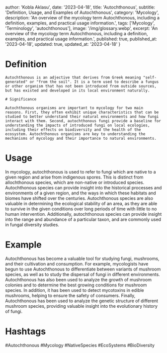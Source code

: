 
  author: 'Kobla Aklasu',
  date: '2023-04-18',
  title: 'Autochthonous',
  subtitle: 'Definition, Usage, and Examples of Autochthonous',
  category: 'Mycology',
  description: 'An overview of the mycology term Autochthonous, including a definition, examples, and practical usage information.',
  tags: ['Mycology', 'Terminology', 'autochthonous'],
  image: '/img/glossary.webp',
  excerpt: 'An overview of the mycology term Autochthonous, including a definition, examples, and practical usage information.',
  published: true,
  published_at: '2023-04-18',
  updated: true,
  updated_at: '2023-04-18'
}




# Definition
    
    Autochthonous is an adjective that derives from Greek meaning "self-generated" or "from the soil". It is a term used to describe a fungus or other organism that has not been introduced from outside sources, but has existed and developed in its local environment naturally.
    
    # Significance
    
    Autochthonous organisms are important to mycology for two main reasons. First, they often exhibit unique characteristics that can be studied to better understand their natural environments and how fungi interact with them. Second, autochthonous fungi provide a baseline for understanding the impacts of introduced fungi on local ecologies, including their effects on biodiversity and the health of the ecosystem. Autochthonous organisms are key to understanding the mechanisms of mycology and their importance to natural environments.

# Usage

In mycology, autochthonous is used to refer to fungi which are native to a given region and arise from indigenous spores. This is distinct from allochthonous species, which are non-native or introduced species. Autochthonous species can provide insight into the historical processes and environments of a given region, and the ways in which these habitats and biomes have shifted over the centuries. Autochthonous species are also valuable in determining the ecological stability of an area, as they are able to survive in the given conditions over long periods of time with little to no human intervention. Additionally, autochthonous species can provide insight into the range and abundance of a particular taxon, and are commonly used in fungal diversity studies.

# Example

Autochthonous has become a valuable tool for studying fungi, mushrooms, and their cultivation and consumption. For example, mycologists have begun to use Autochthonous to differentiate between variants of mushroom species, as well as to study the dispersal of fungi in different environments. Autochthonous has also been used to analyze the growth of mushroom colonies and to determine the best growing conditions for mushroom species. In addition, it has been used to detect mycotoxins in edible mushrooms, helping to ensure the safety of consumers. Finally, Autochthonous has been used to analyze the genetic structure of different mushroom species, providing valuable insight into the evolutionary history of fungi.

# Hashtags

#Autochthonous #Mycology #NativeSpecies #EcoSystems #BioDiversity

